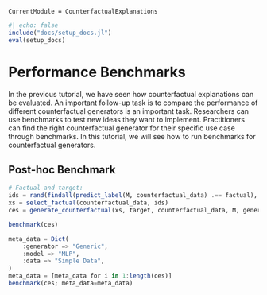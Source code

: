 ```@meta
CurrentModule = CounterfactualExplanations 
```

```julia
#| echo: false
include("docs/setup_docs.jl")
eval(setup_docs)
```

# Performance Benchmarks

In the previous tutorial, we have seen how counterfactual explanations can be evaluated. An important follow-up task is to compare the performance of different counterfactual generators is an important task. Researchers can use benchmarks to test new ideas they want to implement. Practitioners can find the right counterfactual generator for their specific use case through benchmarks. In this tutorial, we will see how to run benchmarks for counterfactual generators. 

## Post-hoc Benchmark

```julia
# Factual and target:
ids = rand(findall(predict_label(M, counterfactual_data) .== factual), n_individuals)
xs = select_factual(counterfactual_data, ids)
ces = generate_counterfactual(xs, target, counterfactual_data, M, generator; num_counterfactuals=5)
```

```julia
benchmark(ces)
```

```julia
meta_data = Dict(
    :generator => "Generic",
    :model => "MLP",
    :data => "Simple Data",
)
meta_data = [meta_data for i in 1:length(ces)]
benchmark(ces; meta_data=meta_data)
```
